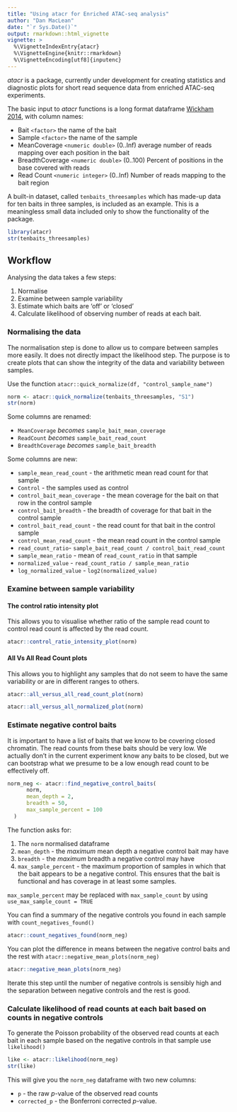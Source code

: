```yaml
---
title: "Using atacr for Enriched ATAC-seq analysis"
author: "Dan MacLean"
date: "`r Sys.Date()`"
output: rmarkdown::html_vignette
vignette: >
  %\VignetteIndexEntry{atacr}
  %\VignetteEngine{knitr::rmarkdown}
  %\VignetteEncoding[utf8]{inputenc}
---
```


_atacr_ is a package, currently under development for creating statistics and diagnostic plots for short read sequence data from enriched ATAC-seq experiments.

The basic input to _atacr_ functions is a long format dataframe [Wickham 2014](https://www.jstatsoft.org/article/view/v059i10), with column names:

* Bait `<factor>` the name of the bait
* Sample `<factor>` the name of the sample
* MeanCoverage `<numeric double>` (0..Inf) average number of reads mapping over each position in the bait
* BreadthCoverage `<numeric double>` (0..100) Percent of positions in the base covered with reads
* Read Count `<numeric integer>` (0..Inf) Number of reads mapping to the bait region

A built-in dataset, called `tenbaits_threesamples` which has made-up data for ten baits in three samples, is included as an example. This is a meaningless small data included only to show the functionality of the package. 

```r
library(atacr)
str(tenbaits_threesamples)
```

## Workflow
Analysing the data takes a few steps:

1. Normalise
2. Examine between sample variability
3. Estimate which baits are 'off' or 'closed'
4. Calculate likelihood of observing number of reads at each bait.

### Normalising the data

The normalisation step is done to allow us to compare between samples more easily. It does not directly impact the likelihood step. The purpose is to create plots that can show the integrity of the data and variability between samples. 

Use the function `atacr::quick_normalize(df, "control_sample_name")`

```r
norm <- atacr::quick_normalize(tenbaits_threesamples, "S1")
str(norm)
```

Some columns are renamed:

* `MeanCoverage` _becomes_ `sample_bait_mean_coverage`
* `ReadCount` _becomes_ `sample_bait_read_count`
* `BreadthCoverage` _becomes_ `sample_bait_breadth`

Some columns are new:

* `sample_mean_read_count` - the arithmetic mean read count for that sample
* `Control` - the samples used as control
* `control_bait_mean_coverage` - the mean coverage for the bait on that row in the control sample
* `control_bait_breadth` - the breadth of coverage for that bait in the control sample
* `control_bait_read_count` - the read count for that bait in the control sample
* `control_mean_read_count` - the mean read count in the control sample
* `read_count_ratio`- `sample_bait_read_count / control_bait_read_count`
* `sample_mean_ratio` - mean of `read_count_ratio` in that sample
* `normalized_value` - `read_count_ratio / sample_mean_ratio`
* `log_normalized_value` - `log2(normalized_value)`

### Examine between sample variability

#### The control ratio intensity plot
This allows you to visualise whether ratio of the sample read count to control read count is affected by the read count. 

```r
atacr::control_ratio_intensity_plot(norm)
```


#### All Vs All Read Count plots
This allows you to highlight any samples that do not seem to have the same variability or are in different ranges to others.

```r
atacr::all_versus_all_read_count_plot(norm)
```

```r
atacr::all_versus_all_normalized_plot(norm)
```

### Estimate negative control baits

It is important to have a list of baits that we know to be covering closed chromatin. The read counts from these baits should be very low. We actually don't in the current experiment know any baits to be closed, but we can bootstrap what we presume to be a low enough read count to be effectively off. 

```r
norm_neg <- atacr::find_negative_control_baits(
      norm,
      mean_depth = 2, 
      breadth = 50, 
      max_sample_percent = 100
  )
```
The function asks for:

1. The `norm` normalised dataframe
2. `mean_depth` - the _maximum_ mean depth a negative control bait may have
3. `breadth` - the _maximum_ breadth a negative control may have
4. `max_sample_percent` - the maximum proportion of samples in which that the bait appears to be a negative control. This ensures that the bait is functional and has coverage in at least some samples.

`max_sample_percent` may be replaced with `max_sample_count` by using `use_max_sample_count = TRUE`


You can find a summary of the negative controls you found in each sample with `count_negatives_found()`

```r
atacr::count_negatives_found(norm_neg)
```

You can plot the difference in means between the negative control baits and the rest with `atacr::negative_mean_plots(norm_neg)`

```r
atacr::negative_mean_plots(norm_neg)
```

Iterate this step until the number of negative controls is sensibly high and the separation between negative controls and the rest is good.

### Calculate likelihood of read counts at each bait based on counts in negative controls

To generate the Poisson probability of the observed read counts at each bait in each sample based on the negative controls in that sample use `likelihood()`

```r
like <- atacr::likelihood(norm_neg)
str(like)
```

This will give you the `norm_neg` dataframe with two new columns:

* `p` - the raw _p_-value of the observed read counts
* `corrected_p` - the Bonferroni corrected _p_-value.
